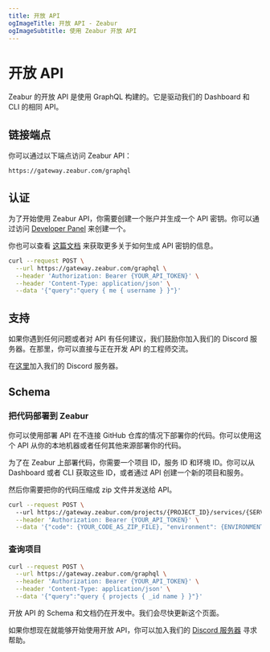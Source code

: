 ```yaml
---
title: 开放 API
ogImageTitle: 开放 API - Zeabur
ogImageSubtitle: 使用 Zeabur 开放 API
---
```



# 开放 API

Zeabur 的开放 API 是使用 GraphQL 构建的。它是驱动我们的 Dashboard 和 CLI 的相同 API。

## 链接端点

你可以通过以下端点访问 Zeabur API：

```http
https://gateway.zeabur.com/graphql
```

## 认证

为了开始使用 Zeabur API，你需要创建一个账户并生成一个 API 密钥。你可以通过访问 [Developer Panel](https://dash.zeabur.com/account/developer) 来创建一个。

你也可以查看 [这篇文档](./use-api-key) 来获取更多关于如何生成 API 密钥的信息。

```bash
curl --request POST \
  --url https://gateway.zeabur.com/graphql \
  --header 'Authorization: Bearer {YOUR_API_TOKEN}' \
  --header 'Content-Type: application/json' \
  --data '{"query":"query { me { username } }"}'
```

## 支持

如果你遇到任何问题或者对 API 有任何建议，我们鼓励你加入我们的 Discord 服务器。在那里，你可以直接与正在开发 API 的工程师交流。

在[这里](https://discord.gg/yrnVvTCM7g)加入我们的 Discord 服务器。

## Schema

### 把代码部署到 Zeabur

你可以使用部署 API 在不连接 GitHub 仓库的情况下部署你的代码。你可以使用这个 API 从你的本地机器或者任何其他来源部署你的代码。

为了在 Zeabur 上部署代码，你需要一个项目 ID，服务 ID 和环境 ID。你可以从 Dashboard 或者 CLI 获取这些 ID，或者通过 API 创建一个新的项目和服务。

然后你需要把你的代码压缩成 zip 文件并发送给 API。

```bash
curl --request POST \ 
  --url https://gateway.zeabur.com/projects/{PROJECT_ID}/services/{SERVICE_ID}/deploy \
  --header 'Authorization: Bearer {YOUR_API_TOKEN}' \
  --data '{"code": {YOUR_CODE_AS_ZIP_FILE}, "environment": {ENVIRONMENT_ID}}'
```

### 查询项目

```bash
curl --request POST \
  --url https://gateway.zeabur.com/graphql \
  --header 'Authorization: Bearer {YOUR_API_TOKEN}' \
  --header 'Content-Type: application/json' \
  --data '{"query":"query { projects { _id name } }"}'
```

<Callout>
  开放 API 的 Schema 和文档仍在开发中。我们会尽快更新这个页面。
  
  如果你想现在就能够开始使用开放 API，你可以加入我们的 [Discord 服务器](https://discord.gg/yrnVvTCM7g) 寻求帮助。
</Callout>
